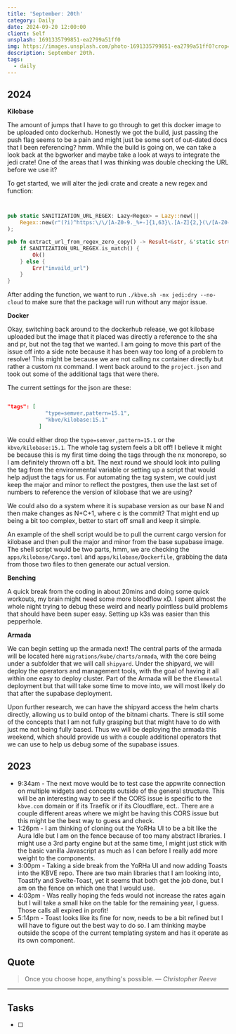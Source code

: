 ```yaml
---
title: 'September: 20th'
category: Daily
date: 2024-09-20 12:00:00
client: Self
unsplash: 1691335799851-ea2799a51ff0
img: https://images.unsplash.com/photo-1691335799851-ea2799a51ff0?crop=entropy&cs=srgb&fm=jpg&ixid=MnwzNjM5Nzd8MHwxfHJhbmRvbXx8fHx8fHx8fDE2ODE3NDg2ODY&ixlib=rb-4.0.3&q=85
description: September 20th. 
tags:
  - daily
---
```



## 2024

**Kilobase**

The amount of jumps that I have to go through to get this docker image to be uploaded onto dockerhub.
Honestly we got the build, just passing the push flag seems to be a pain and might just be some sort of out-dated docs that I been referencing? hmm.
While the build is going on, we can take a look back at the bgworker and maybe take a look at ways to integrate the jedi crate!
One of the areas that I was thinking was double checking the URL before we use it?

To get started, we will alter the jedi crate and create a new regex and function:

```rust 


pub static SANITIZATION_URL_REGEX: Lazy<Regex> = Lazy::new(||
	Regex::new(r"(?i)^https:\/\/[A-Z0-9._%+-]{1,63}\.[A-Z]{2,}(\/[A-Z0-9._%+-]*){0,64}$").unwrap()
);

pub fn extract_url_from_regex_zero_copy() -> Result<&str, &'static str> {
	if SANITIZATION_URL_REGEX.is_match() {
		Ok()
	} else {
		Err("invaild_url")
	}
}

```

After adding the function, we want to run `./kbve.sh -nx jedi:dry --no-cloud` to make sure that the package will run without any major issue.

**Docker**

Okay, switching back around to the dockerhub release, we got kilobase uploaded but the image that it placed was directly a reference to the sha and pr, but not the tag that we wanted.
I am going to move this part of the issue off into a side note because it has been way too long of a problem to resolve!
This might be because we are not calling nx container directly but rather a custom nx command.
I went back around to the `project.json` and took out some of the additional tags that were there.

The current settings for the json are these:

```json

"tags": [
            "type=semver,pattern=15.1",
            "kbve/kilobase:15.1"
          ]

```

We could either drop the `type=semver,pattern=15.1` or the `kbve/kilobase:15.1`.
The whole tag system feels a bit off!
I believe it might be because this is my first time doing the tags through the nx monorepo, so I am definitely thrown off a bit.
The next round we should look into pulling the tag from the environmental variable or setting up a script that would help adjust the tags for us.
For automating the tag system, we could just keep the major and minor to reflect the postgres, then use the last set of numbers to reference the version of kilobase that we are using?

We could also do a system where it is supabase version as our base N and then make changes as N+C+1, where c is the commit?
That might end up being a bit too complex, better to start off small and keep it simple.

An example of the shell script would be to pull the current cargo version for kilobase and then pull the major and minor from the base supabase image.
The shell script would be two parts, hmm, we are checking the `apps/kilobase/Cargo.toml` and `apps/kilobase/Dockerfile`, grabbing the data from those two files to then generate our actual version.


**Benching**

A quick break from the coding in about 20mins and doing some quick workouts, my brain might need some more bloodflow xD.
I spent almost the whole night trying to debug these weird and nearly pointless build problems that should have been super easy.
Setting up k3s was easier than this pepperhole.

**Armada**

We can begin setting up the armada next!
The central parts of the armada will be located here `migrations/kube/charts/armada`, with the core being under a subfolder that we will call `shipyard`.
Under the shipyard, we will deploy the operators and management tools, with the goal of having it all within one easy to deploy cluster.
Part of the Armada will be the `Elemental` deployment but that will take some time to move into, we will most likely do that after the supabase deployment.

Upon further research, we can have the shipyard access the helm charts directly, allowing us to build ontop of the bitnami charts.
There is still some of the concepts that I am not fully grasping but that might have to do with just me not being fully based.
Thus we will be deploying the armada this weekend, which should provide us with a couple additional operators that we can use to help us debug some of the supabase issues.

<Adsense />

## 2023
- 9:34am - The next move would be to test case the appwrite connection on multiple widgets and concepts outside of the general structure. This will be an interesting way to see if the CORS issue is specific to the `kbve.com` domain or if its Traefik or if its Cloudflare, ect.. There are a couple different areas where we might be having this CORS issue but this might be the best way to guess and check.
- 1:26pm - I am thinking of cloning out the YoRHa UI to be a bit like the Aura Idle but I am on the fence because of too many abstract libraries. I might use a 3rd party engine but at the same time, I might just stick with the basic vanilla Javascript as much as I can before I really add more weight to the components.
- 3:00pm - Taking a side break from the YoRHa UI and now adding Toasts into the KBVE repo. There are two main libraries that I am looking into, Toastify and Svelte-Toast, yet it seems that both get the job done, but I am on the fence on which one that I would use.
- 4:03pm - Was really hoping the feds would not increase the rates again but I will take a small hike on the table for the remaining year, I guess. Those calls all expired in profit!
- 5:14pm - Toast looks like its fine for now, needs to be a bit refined but I will have to figure out the best way to do so. I am thinking maybe outside the scope of the current templating system and has it operate as its own component.

## Quote

> Once you choose hope, anything's possible.
> — <cite>Christopher Reeve</cite>

---

## Tasks

- [ ]